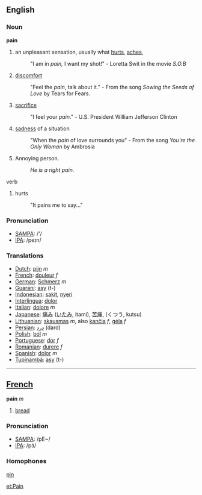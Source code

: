 ==English==
=== Noun ===

'''pain'''

#an unpleasant sensation, usually what [[hurt]]s, [[aches]],
#:"I am in ''pain,'' I want my shot!" - Loretta Swit in the movie ''S.O.B''
#[[discomfort]]
#:"Feel the ''pain'', talk about it."  - From the song ''Sowing the Seeds of Love'' by Tears for Fears.
# [[sacrifice]] 
#:"I feel your ''pain''." - U.S. President William Jefferson Clinton
#[[sadness]] of a situation
#:"When the ''pain'' of love surrounds you" - From the song ''You're the Only Woman'' by Ambrosia
#Annoying person.
#:''He is a right pain.''

verb
#hurts
#:"It pains me to say..."

=== Pronunciation===
*[[w:SAMPA|SAMPA]]: /'/
*[[w:IPA|IPA]]: /peɪn/

=== Translations ===
* [[Dutch]]: [[pijn]] ''m''
* [[French]]: [[douleur]] ''f''
* [[German]]: [[Schmerz]] ''m''
*[[Guaraní]]: [[asy]] (t-)
* [[Indonesian]]: [[sakit]], [[nyeri]]
* [[Interlingua]]: [[dolor]] 
* [[Italian]]: [[dolore]] ''m''
* [[Japanese]]: [[痛み]] ([[いたみ]], itami), [[苦痛]], (くつう, kutsu)
* [[Lithuanian]]: [[skausmas]] ''m'', also [[kančia]] ''f'', [[gėla]] ''f''
* [[Persian]]: [[درد]] (dard)
* [[Polish]]: [[ból]] ''m''
* [[Portuguese]]: [[dor]] ''f''
* [[Romanian]]: [[durere]] ''f''
* [[Spanish]]: [[dolor]] ''m''
*[[Tupinambá]]: [[asy]] (t-)

----

==[[French]]==

'''pain''' ''m''

#[[bread]]

=== Pronunciation===
*[[w:SAMPA|SAMPA]]: /pE~/
*[[w:IPA|IPA]]: /pɜ̃/

=== Homophones ===

[[pin]]

[[et:Pain]]